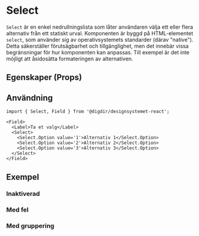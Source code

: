
<Meta of={SelectStories} />

# Select

`Select` är en enkel nedrullningslista som låter användaren välja ett eller flera alternativ från ett statiskt urval.
Komponenten är byggd på HTML-elementet `select`, som använder sig av operativsystemets standarder (därav "native").
Detta säkerställer förutsägbarhet och tillgänglighet, men det innebär vissa begränsningar för hur komponenten kan anpassas.
Till exempel är det inte möjligt att åsidosätta formateringen av alternativen.

## Egenskaper (Props)

<Primary />
<Controls />

## Användning

```tsx
import { Select, Field } from '@digdir/designsystemet-react';

<Field>
  <Label>Ta et valg</Label>
  <Select>
    <Select.Option value='1'>Alternativ 1</Select.Option>
    <Select.Option value='2'>Alternativ 2</Select.Option>
    <Select.Option value='3'>Alternativ 3</Select.Option>
  </Select>
</Field>
```

## Exempel

### Inaktiverad

<Canvas of={SelectStories.Disabled} />

### Med fel

<Canvas of={SelectStories.WithError} />

### Med gruppering

<Canvas of={SelectStories.WithOptgroup} />

